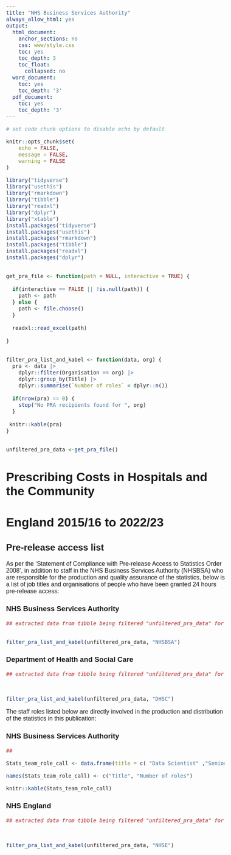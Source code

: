 ```yaml
---
title: "NHS Business Services Authority" 
always_allow_html: yes
output:
  html_document:
    anchor_sections: no
    css: www/style.css
    toc: yes
    toc_depth: 3
    toc_float:
      collapsed: no
  word_document:
    toc: yes
    toc_depth: '3'
  pdf_document:
    toc: yes
    toc_depth: '3'
---
```


  <script>
    $(document).ready(function() {
      $('#header').prepend('<img src=`r knitr::image_uri("www/bsa_logo.svg")` alt=\"NHSBSA logo\" style=\"position:relative; float: right; top: 0; right: 0; padding: 10px; width: 25%;\">');
  });
</script>
  
  <style type="text/css">
  
  body, td {
    font-size: 16px;
    font-family: sans-serif;
  }
</style>
  <html lang="en">
  

```r
# set code chunk options to disable echo by default

knitr::opts_chunk$set(
	echo = FALSE,
	message = FALSE,
	warning = FALSE
)

library("tidyverse")
library("usethis")
library("rmarkdown")
library("tibble")
library("readxl")
library("dplyr")
library("xtable")
install.packages("tidyverse")
install.packages("usethis")
install.packages("rmarkdown")
install.packages("tibble")
install.packages("readxl")
install.packages("dplyr")


get_pra_file <- function(path = NULL, interactive = TRUE) {
  
  if(interactive == FALSE || !is.null(path)) {
    path <- path
  } else {
    path <- file.choose()
  }
  
  readxl::read_excel(path)
  
}


filter_pra_list_and_kabel <- function(data, org) {
  pra <- data |>
    dplyr::filter(Organisation == org) |>
    dplyr::group_by(Title) |>
    dplyr::summarise(`Number of roles` = dplyr::n())
  
  if(nrow(pra) == 0) {
    stop("No PRA recipients found for ", org)
  }
  
 knitr::kable(pra)
}


unfiltered_pra_data <-get_pra_file()
```

# Prescribing Costs in Hospitals and the Community {.toc-ignore}
# England 2015/16 to 2022/23 {.toc-ignore}
## Pre-release access list {.toc-ignore}

As per the ‘Statement of Compliance with Pre-release Access to Statistics Order 2008’, in addition to staff in the NHS Business Services Authority (NHSBSA) who are responsible for the production and quality assurance of the statistics, below is a list of job titles and organisations of people who have been granted 24 hours pre-release access:



### NHS Business Services Authority




```r


## extracted data from tibble being filtered "unfiltered_pra_data" for NHSBSA members, summed into number of individuals per job title, arranged alphabetically and returned as a knitr_kable table


filter_pra_list_and_kabel(unfiltered_pra_data, "NHSBSA")

```


### Department of Health and Social Care



```r

## extracted data from tibble being filtered "unfiltered_pra_data" for DHSC members, summed into number of individuals per job title, arranged alphabetically and returned as a knitr_kable table



filter_pra_list_and_kabel(unfiltered_pra_data, "DHSC")

```

The staff roles listed below are directly involved in the production and distribution of the statistics in this publication:

### NHS Business Services Authority

```r

##

Stats_team_role_call <- data.frame(title = c( "Data Scientist" ,"Senior Statistical Officer", "Statistical Publication Lead", "Statistical Officer"), c(1,2,1, 2))

names(Stats_team_role_call) <- c("Title", "Number of roles")

knitr::kable(Stats_team_role_call)
```



### NHS England


```r

## extracted data from tibble being filtered "unfiltered_pra_data" for NHSE members, summed into number of individuals per job title, arranged alphabetically and returned as a knitr_kable table



filter_pra_list_and_kabel(unfiltered_pra_data, "NHSE")

```
